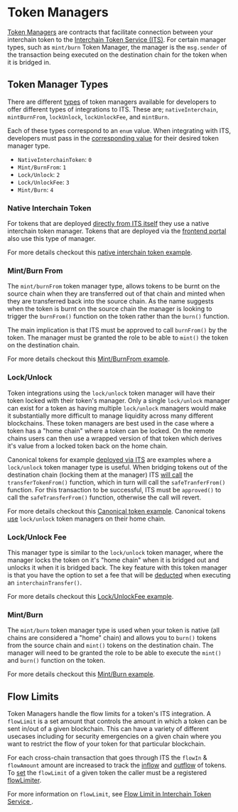 # Token Managers

[Token Managers](https://github.com/axelarnetwork/interchain-token-service/blob/main/contracts/token-manager/TokenManager.sol#L22) are contracts that facilitate connection between your interchain token to the [Interchain Token Service (ITS)](https://github.com/axelarnetwork/interchain-token-service/blob/main/contracts/InterchainTokenService.sol). For certain manager types, such as `mint/burn` Token Manager, the manager is the `msg.sender` of the transaction being executed on the destination chain for the token when it is bridged in.

## Token Manager Types

There are different [types](https://github.com/axelarnetwork/interchain-token-service/blob/main/contracts/interfaces/ITokenManagerType.sol#L10) of token managers available for developers to offer different types of integrations to ITS. These are; `nativeInterchain`, `mintBurnFrom`, `lockUnlock`, `lockUnlockFee`, and `mintBurn`.

Each of these types correspond to an `enum` value. When integrating with ITS, developers must pass in the [corresponding value](https://github.com/axelarnetwork/interchain-token-service/blob/main/contracts/interfaces/ITokenManagerType.sol) for their desired token manager type.

- `NativeInterchainToken`: `0`
- `Mint/BurnFrom`: `1`
- `Lock/Unlock`: `2`
- `Lock/UnlockFee`: `3`
- `Mint/Burn`: `4`

### Native Interchain Token

For tokens that are deployed [directly from ITS itself](https://github.com/axelarnetwork/interchain-token-service/blob/main/contracts/InterchainTokenFactory.sol#L133) they use a native interchain token manager. Tokens that are deployed via the [frontend portal](/dev/send-tokens/interchain-tokens/no-code/) also use this type of manager.

For more details checkout this [native interchain token example](https://github.com/axelarnetwork/axelar-examples/tree/main/examples/evm/its-interchain-token).

### Mint/Burn From

The `mint/burnFrom` token manager type, allows tokens to be burnt on the source chain when they are transferred out of that chain and minted when they are transferred back into the source chain. As the name suggests when the token is burnt on the source chain the manager is looking to trigger the `burnFrom()` function on the token rather than the `burn()` function.

The main implication is that ITS must be approved to call `burnFrom()` by the token. The manager must be granted the role to be able to `mint()` the token on the destination chain.

For more details checkout this [Mint/BurnFrom example](https://github.com/axelarnetwork/axelar-examples/tree/main/examples/evm/its-mint-burn-from).

### Lock/Unlock

Token integrations using the `lock/unlock` token manager will have their token locked with their token's manager. Only a single `lock/unlock` manager can exist for a token as having multiple `lock/unlock` managers would make it substantially more difficult to manage liquidity across many different blockchains. These token managers are best used in the case where a token has a "home chain" where a token can be locked. On the remote chains users can then use a wrapped version of that token which derives it's value from a locked token back on the home chain.

Canonical tokens for example [deployed via ITS](https://github.com/axelarnetwork/interchain-token-service/blob/0dad750abe866ec8e77ea43a2d1563335d14bd32/contracts/InterchainTokenFactory.sol#L402) are examples where a `lock/unlock` token manager type is useful. When bridging tokens out of the destination chain (locking them at the manager) ITS [will call](https://github.com/axelarnetwork/interchain-token-service/blob/0dad750abe866ec8e77ea43a2d1563335d14bd32/contracts/TokenHandler.sol#L102) the `transferTokenFrom()` function, which in turn will call the `safeTranferFrom()` function. For this transaction to be successful, ITS must be `approved()` to call the `safeTransferFrom()` function, otherwise the call will revert.

For more details checkout this [Canonical token example](https://github.com/axelarnetwork/axelar-examples/tree/main/examples/evm/its-canonical-token). Canonical tokens [use](https://github.com/axelarnetwork/interchain-token-service/blob/main/contracts/InterchainTokenFactory.sol#L387) `lock/unlock` token managers on their home chain.

### Lock/Unlock Fee

This manager type is similar to the `lock/unlock` token manager, where the manager locks the token on it's "home chain" when it is bridged out and unlocks it when it is bridged back. The key feature with this token manager is that you have the option to set a fee that will be [deducted](https://github.com/axelarnetwork/interchain-token-service/blob/0dad750abe866ec8e77ea43a2d1563335d14bd32/contracts/TokenHandler.sol#L148) when executing an `interchainTransfer()`.

For more details checkout this [Lock/UnlockFee example](https://github.com/axelarnetwork/axelar-examples/tree/main/examples/evm/its-lock-unlock-fee).

### Mint/Burn

The `mint/burn` token manager type is used when your token is native (all chains are considered a "home" chain) and allows you to `burn()` tokens from the source chain and `mint()` tokens on the destination chain. The manager will need to be granted the role to be able to execute the `mint()` and `burn()` function on the token.

For more details checkout this [Mint/Burn example](https://github.com/axelarnetwork/axelar-examples/tree/main/examples/evm/its-custom-token).

## Flow Limits

Token Managers handle the flow limits for a token's ITS integration. A `flowLimit` is a set amount that controls the amount in which a token can be sent in/out of a given blockchain. This can have a variety of different usecases including for security emergencies on a given chain where you want to restrict the flow of your token for that particular blockchain.

For each cross-chain transaction that goes through ITS the `flowIn` & `flowAmount` amount are increased to track the [inflow](https://github.com/axelarnetwork/interchain-token-service/blob/0dad750abe866ec8e77ea43a2d1563335d14bd32/contracts/TokenHandler.sol#L33) and [outflow](https://github.com/axelarnetwork/interchain-token-service/blob/0dad750abe866ec8e77ea43a2d1563335d14bd32/contracts/TokenHandler.sol#L67) of tokens. To [set](https://github.com/axelarnetwork/interchain-token-service/blob/main/contracts/token-manager/TokenManager.sol#L167) the `flowLimit` of a given token the caller must be a registered [flowLimiter](https://github.com/axelarnetwork/interchain-token-service/blob/main/contracts/utils/RolesConstants.sol#L13).

For more information on `flowLimit`, see [Flow Limit in Interchain Token Service
](/dev/send-tokens/interchain-tokens/flow-limit/).
